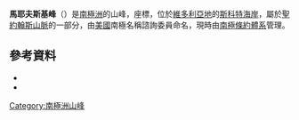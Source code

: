 {{coord|77|18|S|162|15|E|source:GNIS|display=title}}

'''馬耶夫斯基峰'''（{{lang-en|Mayewski Peak}}）是[[南極洲|南極洲]]的山峰，座標''{{coord|77|18|S|162|15|E}}''，位於[[維多利亞地|維多利亞地]]的[[斯科特海岸|斯科特海岸]]，屬於[[聖約翰斯山脈|聖約翰斯山脈]]的一部分，由[[美國|美國]]南極名稱諮詢委員命名，現時由[[南極條約體系|南極條約體系]]管理。

==參考資料==
*{{cite gnis | type = antarid | id = 9608| name =Mayewski Peak | accessdate = 2013-08-30}}
*{{usgs-gazetteer|id=9608}}

{{DEFAULTSORT:Mayewski Peak}}
[[Category:南極洲山峰|Category:南極洲山峰]]


{{ScottCoast-geo-stub}}